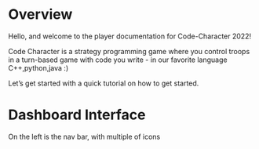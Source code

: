 # Overview
Hello, and welcome to the player documentation for Code-Character 2022!

Code Character is a strategy programming game where you control troops in a turn-based game with code you write - in our favorite language C++,python,java :)

Let’s get started with a quick tutorial on how to get started.

# Dashboard Interface

On the left is the nav bar, with multiple of icons
